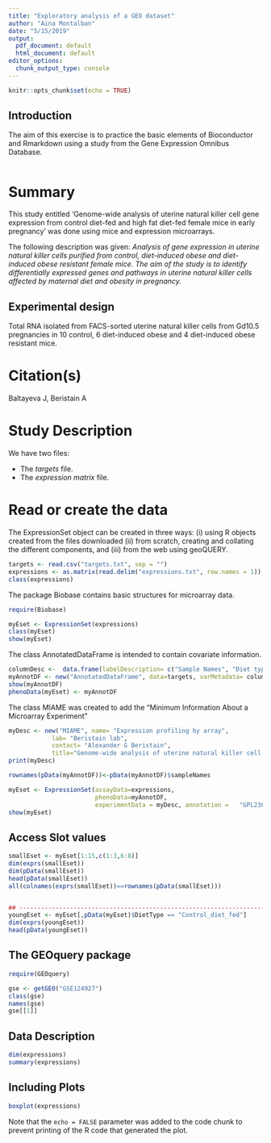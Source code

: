 ```yaml
---
title: "Exploratory analysis of a GEO dataset"
author: "Aina Montalban"
date: "5/15/2019"
output:
  pdf_document: default
  html_document: default
editor_options:
  chunk_output_type: console
---
```


```r
knitr::opts_chunk$set(echo = TRUE)
```

## Introduction

The aim of this exercise is to practice the basic elements of Bioconductor and Rmarkdown using a study from the Gene Expression Omnibus Database.
```r

```

# Summary

This study entitled 'Genome-wide analysis of uterine natural killer cell gene expression from control diet-fed and high fat diet-fed female mice in early pregnancy' was done using mice and expression microarrays.

The following description was given: *Analysis of gene expression in uterine natural killer cells purified from control, diet-induced obese and diet-induced obese resistant female mice. The aim of the study is to identify differentially expressed genes and pathways in uterine natural killer cells affected by maternal diet and obesity in pregnancy.*
  	
## Experimental design

Total RNA isolated from FACS-sorted uterine natural killer cells from Gd10.5 pregnancies in 10 control, 6 diet-induced obese and 4 diet-induced obese resistant mice.

# Citation(s)
Baltayeva J, Beristain A

# Study Description
We have two files:

- The *targets* file.
- The *expression matrix* file.

# Read or create the data 
The ExpressionSet object can be created in three ways: (i) using R objects created from the files downloaded (ii) from scratch, creating and collating the different components, and (iii) from the web using geoQUERY. 

```r
targets <- read.csv("targets.txt", sep = "")
expressions <- as.matrix(read.delim("expressions.txt", row.names = 1))
class(expressions)
```

The package Biobase contains basic structures for microarray data.

```r
require(Biobase)
```

```r
myEset <- ExpressionSet(expressions)
class(myEset)
show(myEset)
```

The class AnnotatedDataFrame is intended to contain covariate information.
```r
columnDesc <-  data.frame(labelDescription= c("Sample Names", "Diet type", "Replicate"))
myAnnotDF <- new("AnnotatedDataFrame", data=targets, varMetadata= columnDesc)
show(myAnnotDF)
phenoData(myEset) <- myAnnotDF
```

The class MIAME was created to add the "Minimum Information About a Microarray Experiment"
```r
myDesc <- new("MIAME", name= "Expression profiling by array",
            lab= "Beristain lab",
            contact= "Alexander G Beristain",
            title="Genome-wide analysis of uterine natural killer cell gene expression from control diet-fed and high fat diet-fed female mice in early pregnancy", url="https://www.ncbi.nlm.nih.gov/geo/query/acc.cgi")
print(myDesc)
```


```r
rownames(pData(myAnnotDF))<-pData(myAnnotDF)$sampleNames
```


```r

myEset <- ExpressionSet(assayData=expressions, 
                        phenoData=myAnnotDF,
                        experimentData = myDesc, annotation =  	"GPL23038")
show(myEset)
```

## Access Slot values


```r
smallEset <- myEset[1:15,c(1:3,6:8)]
dim(exprs(smallEset))
dim(pData(smallEset))
head(pData(smallEset))
all(colnames(exprs(smallEset))==rownames(pData(smallEset)))


## ------------------------------------------------------------------------
youngEset <- myEset[,pData(myEset)$DietType == "Control_diet_fed"]
dim(exprs(youngEset))
head(pData(youngEset))
```


## The GEOquery package

```r
require(GEOquery)
```

```r
gse <- getGEO("GSE124927")
class(gse)
names(gse)
gse[[1]]
```

## Data Description
```r
dim(expressions)
summary(expressions)
```

## Including Plots
```r
boxplot(expressions)
```


Note that the `echo = FALSE` parameter was added to the code chunk to prevent printing of the R code that generated the plot.
